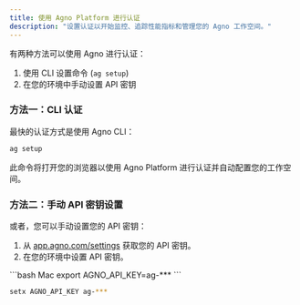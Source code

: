 ```yaml
---
title: 使用 Agno Platform 进行认证
description: "设置认证以开始监控、追踪性能指标和管理您的 Agno 工作空间。"
---
```


有两种方法可以使用 Agno 进行认证：

1. 使用 CLI 设置命令 (`ag setup`)
2. 在您的环境中手动设置 API 密钥

### 方法一：CLI 认证

最快的认证方式是使用 Agno CLI：

```bash
ag setup
```

此命令将打开您的浏览器以使用 Agno Platform 进行认证并自动配置您的工作空间。

### 方法二：手动 API 密钥设置

或者，您可以手动设置您的 API 密钥：

1. 从 [app.agno.com/settings](https://app.agno.com/settings) 获取您的 API 密钥。
2. 在您的环境中设置 API 密钥。

<CodeGroup>
```bash Mac
export AGNO_API_KEY=ag-***
```

```bash Windows
setx AGNO_API_KEY ag-***
```
</CodeGroup>